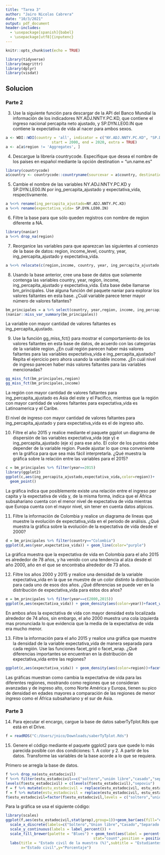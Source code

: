 ```yaml
---
title: "Tarea 3"
author: "Jairo Nicolas Cabrera"
date: "10/3/2021"
output: pdf_document
header-includes:
  - \usepackage[spanish]{babel}
  - \usepackage[utf8]{inputenc}
---
```


```r
knitr::opts_chunk$set(echo = TRUE)
```

```r
library(tidyverse)
library(magrittr)
library(dplyr)
library(visdat)
```


## Solucion

### Parte 2

3. Use la siguiente función para descargar de la API del Banco Mundial la información de los indicadores
NY.ADJ.NNTY.PC.KD, que contiene el ingreso nacional percapita neto ajustado, y SP.DYN.LE00.IN
que contiene la expectativa de vida al nacer para ambos sexos.

```r
a <- WDI::WDI(country = 'all', indicator = c("NY.ADJ.NNTY.PC.KD", "SP.DYN.LE00.IN"),
                     start = 2000, end = 2020, extra = TRUE)
a <- a[a$region != 'Aggregates', ]
```

4. Descargue la librería countrycode. Especifique que desea el nombre de los países en español mediante
la opción destination = “un.name.es”

```r
library(countrycode)
a$country <- countrycode::countryname(sourcevar = a$country, destination = "un.name.es")
```

5. Cambie el nombre de las variables NY.ADJ.NNTY.PC.KD y SP.DYN.LE00.IN por ing_percapita_ajustado
y expectativa_vida, respectivamente.

```r
a %<>% rename(ing_percapita_ajustado=NY.ADJ.NNTY.PC.KD)
a %<>% rename(expectativa_vida= SP.DYN.LE00.IN)
```

6. Filtre la base para que sólo queden registros con nombre de region diferente a NA.

```r
library(naniar)
a %<>% drop_na(region)
```

7. Reorganice las variables para que aparezcan las siguientes al comienzo de la base de datos: region,
income_level, country, year, ing_percapita_ajustado y expectativa_vida.

```r
a %<>% relocate(c(region,income, country, year, ing_percapita_ajustado,expectativa_vida))
```

8. Usando la base anterior, cree una base de datos que solamente contenga las variables country, year,
region, income, ing_percapita_ajustado y expectativa_vida. Esta base debe llamarse bm_principales.
Use alguna función del paquete naniar para explorar los valores faltantes en esta base. ¿Cuál variable
parece tener mayor número de valores faltantes?

```r
bm_principales = a %>% select(country, year,region, income, ing_percapita_ajustado , expectativa_vida) 
(naniar::miss_var_summary(bm_principales))
```

La variable con mayor cantidad de valores faltantes es ing_percapita_ajustado.

9. Use la función gg_miss_fct() para mostrar el comportamiento de los valores faltantes en esta base
de datos, de acuerdo con las categorías de la variable region. ¿En cuál región parecen haber más
valores faltantes para las variables expectativa_vida e ing_percapita_ajustado? Repita el ejercicio
pero ahora usando la variable income. ¿En cuál nivel de ingreso parecen haber más valores faltantes
para las variables mencionadas?

```r
gg_miss_fct(bm_principales,region)
gg_miss_fct(bm_principales,income)
```

La región con mayor cantidad de valores faltantes para ing_percapita_ajustado es Asia del este y el Pacifico, mientras que la región con mayor cantidad de valores faltantes para expectativa_vida es Latinoamerica y el Caribe.

El nivel de ingreso con mayor cantidad de valores faltantes para ing_percapita_ajustado y para expectativa_vida es el de ingreso alto.

10. Filtre el año 2015 y realice mediante el paquete ggplot un diagrama de dispersión de las variables
expectativa_vida (eje y) e ing_percapita_ajustado (eje x) para ese año. El color de los puntos debe
depender de la variable region. Puede ajustar lo que crea conveniente en la gráfica para que sea más
fácil interpretarla. ¿Qué muestra la gráfica sobre la relación entre las variables para el 2015?

```r
c = bm_principales %>% filter(year==2015)
library(ggplot2)
ggplot(c,aes(ing_percapita_ajustado,expectativa_vida,color=region))+
  geom_point()
```

La gráfica indica que posiblemente existe una relación entre el ingreso per capita y la expectativa de vida y,  de la misma forma, indica que el África subsahariano cuenta con el menor nivel de expectativa de vida mientras que Europa cuenta con el mayor nivel, sin tener en cuenta datos atípicos.

11. Filtre la información de Colombia y realice un diagrama de lineas que muestre la evolución de expectativa_vida en el periodo de análisis. ¿Qué muestra la gráfica sobre la evolución de la expectativa de
vida desde el 2000?

```r
d = bm_principales %>% filter(country=="Colombia")
ggplot(d,aes(year,expectativa_vida)) + geom_line(color="purple")
```

La gráfica muestra que la expectativa de vida en Colombia para el año 2015 es alrededor de 78 años, y ha venido con una tendencia al alza desde el año 2000, año en el que se encontraba alrededor de 73 años.

12. Filtre los años 2000 y 2015 y realice una densidad de la variable expectativa_vida en la que se muestre
de un color distinto la distribución para cada uno de esos dos años. ¿Qué diferencias se puede ver en
la distribución de expectativa_vida para estos dos años?

```r
e = bm_principales %>% filter(year==c(2000,2015))
ggplot(e,aes(expectativa_vida)) + geom_density(aes(color=year))+facet_wrap(vars(year))
```

En ambos años la expectativa de vida con mayor densidad esta localizada alrededor de 74 años, sin embargo, el año 2000 muestra una cola izquierda mas pronunciada lo que evidencia que la media de la expectativa de vida era mucho menor.

13. Filtre la información para el año 2015 y realice una gráfica que muestre la densidad de la variable
expectativa_vida de manera separada para cada región. Use las funciones facet_grid o facet_wrap.
¿Qué diferencias importantes se encuentran en la distribución de expectativa_vida entre las regiones?

```r
ggplot(c,aes(expectativa_vida)) + geom_density(aes(color=region))+facet_wrap(vars(region))
```

Las gráficas muestran como cambia la expectativa de vida para las diferentes regiones, mostrando como regiones que se consideran avanzadas y de ingreso alto, como Norte América y Europa, tienen su pico de densidad en edades mayores a comparación de las regiones de menor ingreso como el África subsahariano y el sur de Asia.

### Parte 3

14. Para ejecutar el encargo, cargue la base de datos saberTyTplot.Rds que está en el Drive.

```r
f = readRDS("C:/Users/jnico/Downloads/saberTyTplot.Rds")
```

15. Genere el código mediante el paquete ggplot2 para que quede lo más parecida posible con dos condiciones: 1. A color y 2. A partir de los datos. Transforme las variables de la base acorde a lo que se
requiera.

Primero se arregla la base de datos.

```r
f %<>% drop_na(estu_estadocivil)
f %<>% filter(estu_estadocivil==c("soltero","unión libre","casado","separado y/o viudo","separado / viudo"))
levels(f$estu_estadocivil) = c(levels(f$estu_estadocivil),"sepoviu")
f = f %>% mutate(estu_estadocivil = replace(estu_estadocivil, estu_estadocivil == "separado y/o viudo","sepoviu"))
f = f %>% mutate(estu_estadocivil = replace(estu_estadocivil, estu_estadocivil == "separado / viudo","sepoviu"))
f$estu_estadocivil=factor(f$estu_estadocivil,levels = c("soltero","unión libre","casado","sepoviu"))
```

Para la gráfica se usa el siguiente código:

```r
library(scales)
ggplot(f,aes(estu_estadocivil,stat(prop),group=1))+geom_bar(aes(fill="estu_estadocivil")) +
  scale_x_discrete(labels=c("Soltero","Union libre","Casado","Separado o viudo"),na.translate= FALSE)+
  scale_y_continuous(labels = label_percent()) + 
  scale_fill_brewer(palette = "Blues") + geom_text(aes(label = percent(..count../sum(..count..))),
                                        stat="count",position = position_stack(0.96),color="Black") +
  labs(title = "Estado civil de la muestra (%)",subtitle = "Estudiantes Saber 11",
       x="Estado civil",y="Porcentaje")
```

